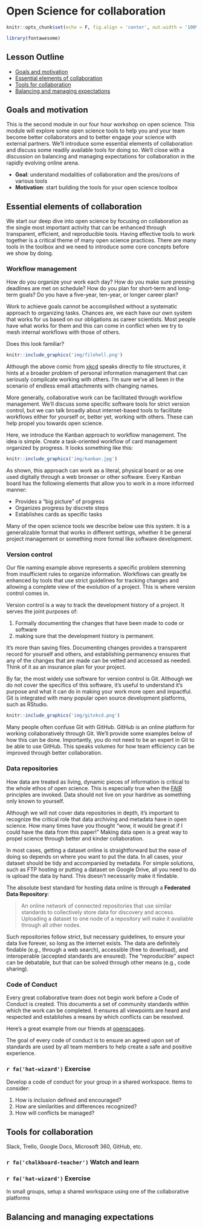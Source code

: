 # Open Science for collaboration {#collaborate}

```r
knitr::opts_chunk$set(echo = F, fig.align = 'center', out.width = '100%')

library(fontawesome)
```

## Lesson Outline

* [Goals and motivation]
* [Essential elements of collaboration]
* [Tools for collaboration]
* [Balancing and managing expectations]

## Goals and motivation

This is the second module in our four hour workshop on open science.  This module will explore some open science tools to help you and your team become better collaborators and to better engage your science with external partners.  We'll introduce some essential elements of collaboration and discuss some readily available tools for doing so.  We'll close with a discussion on balancing and managing expectations for collaboration in the rapidly evolving online arena.

* __Goal__: understand modalities of collaboration and the pros/cons of various tools
* __Motivation__: start building the tools for your open science toolbox

## Essential elements of collaboration

We start our deep dive into open science by focusing on collaboration as the single most important activity that can be enhanced through transparent, efficient, and reproducible tools.  Having effective tools to work together is a critical theme of many open science practices.  There are many tools in the toolbox and we need to introduce some core concepts before we show by doing.  

### Workflow management

How do you organize your work each day?  How do you make sure pressing deadlines are met on schedule? How do you plan for short-term and long-term goals?  Do you have a five-year, ten-year, or longer career plan? 

Work to achieve goals cannot be accomplished without a systematic approach to organizing tasks.  Chances are, we each have our own system that works for us based on our obligations as career scientists.  Most people have what works for them and this can come in conflict when we try to mesh internal workflows with those of others.  

Does this look familiar?  

```r
knitr::include_graphics('img/filehell.png')
```

Although the above comic from [xkcd](https://xkcd.com/) speaks directly to file structures, it hints at a broader problem of personal information management that can seriously complicate working with others. I'm sure we've all been in the scenario of endless email attachments with changing names.  

More generally, collaborative work can be facilitated through workflow management.  We'll discuss some specific software tools for strict version control, but we can talk broadly about internet-based tools to facilitate workflows either for yourself or, better yet, working with others. These can help propel you towards open science.

Here, we introduce the Kanban approach to workflow management. The idea is simple.  Create a task-oriented workflow of card management organized by progress. It looks something like this: 

```r
knitr::include_graphics('img/kanban.jpg')
```

As shown, this approach can work as a literal, physical board or as one used digitally through a web browser or other software.  Every Kanban board has the following elements that allow you to work in a more informed manner:

* Provides a "big picture" of progress
* Organizes progress by discrete steps
* Establishes cards as specific tasks

Many of the open science tools we describe below use this system. It is a generalizable format that works in different settings, whether it be general project management or something more formal like software development. 

### Version control 

Our file naming example above represents a specific problem stemming from insufficient rules to organize information.  Workflows can greatly be enhanced by tools that use strict guidelines for tracking changes and allowing a complete view of the evolution of a project.  This is where version control comes in. 

Version control is a way to track the development history of a project. It serves the joint purposes of: 

1. Formally documenting the changes that have been made to code or software
1. making sure that the development history is permanent. 

It's more than saving files. Documenting changes provides a transparent record for yourself and others, and establishing permanency ensures that any of the changes that are made can be vetted and accessed as needed. Think of it as an insurance plan for your project.

By far, the most widely use software for version control is Git.  Although we do not cover the specifics of this software, it's useful to understand it's purpose and what it can do in making your work more open and impactful. Git is integrated with many popular open source development platforms, such as RStudio. 

```r
knitr::include_graphics('img/gitxkcd.png')
```

Many people often confuse Git with GitHub. GitHub is an online platform for working collaboratively through Git. We'll provide some examples below of how this can be done.  Importantly, you do not need to be an expert in Git to be able to use GitHub.  This speaks volumes for how team efficiency can be improved through better collaboration. 

### Data repositories

How data are treated as living, dynamic pieces of information is critical to the whole ethos of open science. This is especially true when the [FAIR](#fair) principles are invoked.  Data should not live on your hardrive as something only known to yourself. 

Although we will not cover data repositories in depth, it's important to recognize the critical role that data archiving and metadata have in open science.  How many times have you thought "wow, it would be great if I could have the data from this paper!" Making data open is a great way to propel science through better and kinder collaboration.  

In most cases, getting a dataset online is straightforward but the ease of doing so depends on where you want to put the data. In all cases, your dataset should be tidy and accompanied by metadata.  For simple solutions, such as FTP hosting or putting a dataset on Google Drive, all you need to do is upload the data by hand. This doesn't necessarily make it findable.  

The absolute best standard for hosting data online is through a __Federated Data Repository__:

> An online network of connected repositories that use similar standards to collectively store data for discovery and access. Uploading a dataset to one node of a repository will make it available through all other nodes.

Such repositories follow strict, but necessary guidelines, to ensure your data live forever, so long as the internet exists. The data are definitely findable (e.g., through a web search), accessible (free to download), and interoperable (accepted standards are ensured).  The "reproducible" aspect can be debatable, but that can be solved through other means (e.g., code sharing).

### Code of Conduct

Every great collaborative team does not begin work before a Code of Conduct is created.  This documents a set of community standards within which the work can be completed.  It ensures all viewpoints are heard and respected and establishes a means by which conflicts can be resolved.  

Here's a great example from our friends at [openscapes](https://www.openscapes.org/code-of-conduct/).

The goal of every code of conduct is to ensure an agreed upon set of standards are used by all team members to help create a safe and positive experience. 

### `r fa('hat-wizard')` Exercise

Develop a code of conduct for your group in a shared workspace.  Items to consider:

1. How is inclusion defined and encouraged? 
1. How are similarities and differences recognized?
1. How will conflicts be managed?

## Tools for collaboration

Slack, Trello, Google Docs, Microsoft 360, GitHub, etc.

### `r fa('chalkboard-teacher')` Watch and learn

### `r fa('hat-wizard')` Exercise

In small groups, setup a shared workspace using one of the collaborative platforms 

## Balancing and managing expectations


